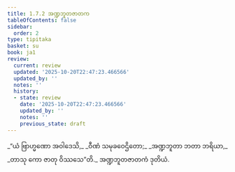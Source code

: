 ```yaml
---
title: 1.7.2 အဏ္ဍဘူတဇာတက
tableOfContents: false
sidebar:
  order: 2
type: tipitaka
basket: su
book: ja1
review:
  current: review
  updated: '2025-10-20T22:47:23.466566'
  updated_by: ''
  notes: ''
  history:
  - state: review
    date: '2025-10-20T22:47:23.466566'
    updated_by: ''
    notes: ''
    previous_state: draft
---
```



<DynamicBreadcrumb />


<ReviewStatus review={frontmatter.review} showDetails={true} />

<HypothesisAnnotation frontmatter={frontmatter} />

<Division number="62" book="ja1" e="ch" v="22" p="15">

<Paragraph number="137" type="verses" book="ja1">
_“ယံ ဗြာဟ္မဏော အဝါဒေသိ,_  
_ဝီဏံ သမုခဝေဌိတော;_  
_အဏ္ဍဘူတာ ဘတာ ဘရိယာ,_  
_တာသု ကော ဇာတု ဝိဿသေ”တိ._  


</Paragraph>
</Division>

<Paragraph number="138" type="center" book="ja1">
အဏ္ဍဘူတဇာတကံ ဒုတိယံ.
</Paragraph>